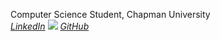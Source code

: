 Computer Science Student, Chapman University\
[*LinkedIn*](https://www.linkedin.com/in/maxwell-richter-0b8a671b9/) ![](/images/image.png)
[*GitHub*](https://github.com/MaxRR921)

